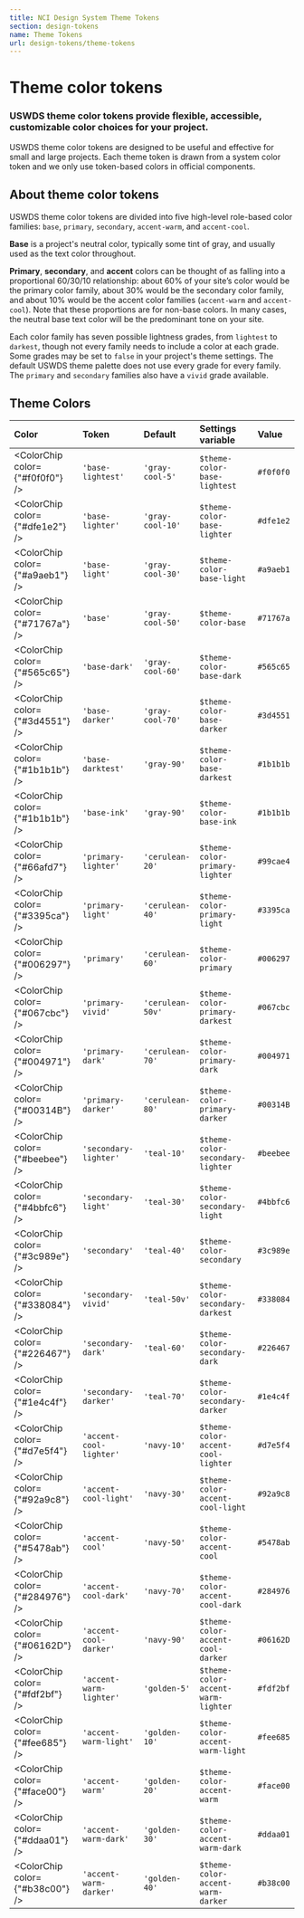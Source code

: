 ```yaml
---
title: NCI Design System Theme Tokens
section: design-tokens
name: Theme Tokens
url: design-tokens/theme-tokens
---
```



# Theme color tokens

### USWDS theme color tokens provide flexible, accessible, customizable color choices for your project.

USWDS theme color tokens are designed to be useful and effective for small and large projects. Each theme token is drawn from a system color token and we only use token-based colors in official components.

## About theme color tokens

USWDS theme color tokens are divided into five high-level role-based color families: `base`, `primary`, `secondary`, `accent-warm`, and `accent-cool`.

**Base** is a project's neutral color, typically some tint of gray, and usually used as the text color throughout.

**Primary**, **secondary**, and **accent** colors can be thought of as falling into a proportional 60/30/10 relationship:
about 60% of your site’s color would be the primary color family, about 30% would be the secondary color family, and
about 10% would be the accent color families (`accent-warm` and `accent-cool`). Note that these proportions are for
non-base colors. In many cases, the neutral base text color will be the predominant tone on your site.

Each color family has seven possible lightness grades, from `lightest` to `darkest`, though not every family needs
to include a color at each grade. Some grades may be set to `false` in your project's theme settings. The default
USWDS theme palette does not use every grade for every family. The `primary` and `secondary` families also have a
`vivid` grade available.

## Theme Colors

| Color                           | Token                   | Default          | Settings variable                  | Value     |
| :------------------------------ | :---------------------- | :--------------- | :--------------------------------- | :-------- |
| <ColorChip color={"#f0f0f0"} /> | `'base-lightest'`       | `'gray-cool-5'`  | `$theme-color-base-lightest`       | `#f0f0f0` |
| <ColorChip color={"#dfe1e2"} /> | `'base-lighter'`        | `'gray-cool-10'` | `$theme-color-base-lighter`        | `#dfe1e2` |
| <ColorChip color={"#a9aeb1"} /> | `'base-light'`          | `'gray-cool-30'` | `$theme-color-base-light`          | `#a9aeb1` |
| <ColorChip color={"#71767a"} /> | `'base'`                | `'gray-cool-50'` | `$theme-color-base`                | `#71767a` |
| <ColorChip color={"#565c65"} /> | `'base-dark'`           | `'gray-cool-60'` | `$theme-color-base-dark`           | `#565c65` |
| <ColorChip color={"#3d4551"} /> | `'base-darker'`         | `'gray-cool-70'` | `$theme-color-base-darker`         | `#3d4551` |
| <ColorChip color={"#1b1b1b"} /> | `'base-darktest'`       | `'gray-90'`      | `$theme-color-base-darkest`        | `#1b1b1b` |
| <ColorChip color={"#1b1b1b"} /> | `'base-ink'`            | `'gray-90'`      | `$theme-color-base-ink`            | `#1b1b1b` |
| <ColorChip color={"#66afd7"} /> | `'primary-lighter'`     | `'cerulean-20'`  | `$theme-color-primary-lighter`     | `#99cae4` |
| <ColorChip color={"#3395ca"} /> | `'primary-light'`       | `'cerulean-40'`  | `$theme-color-primary-light`       | `#3395ca` |
| <ColorChip color={"#006297"} /> | `'primary'`             | `'cerulean-60'`  | `$theme-color-primary`             | `#006297` |
| <ColorChip color={"#067cbc"} /> | `'primary-vivid'`       | `'cerulean-50v'` | `$theme-color-primary-darkest`     | `#067cbc` |
| <ColorChip color={"#004971"} /> | `'primary-dark'`        | `'cerulean-70'`  | `$theme-color-primary-dark`        | `#004971` |
| <ColorChip color={"#00314B"} /> | `'primary-darker'`      | `'cerulean-80'`  | `$theme-color-primary-darker`      | `#00314B` |
| <ColorChip color={"#beebee"} /> | `'secondary-lighter'`   | `'teal-10'`      | `$theme-color-secondary-lighter`   | `#beebee` |
| <ColorChip color={"#4bbfc6"} /> | `'secondary-light'`     | `'teal-30'`      | `$theme-color-secondary-light`     | `#4bbfc6` |
| <ColorChip color={"#3c989e"} /> | `'secondary'`           | `'teal-40'`      | `$theme-color-secondary`           | `#3c989e` |
| <ColorChip color={"#338084"} /> | `'secondary-vivid'`     | `'teal-50v'`     | `$theme-color-secondary-darkest`   | `#338084` |
| <ColorChip color={"#226467"} /> | `'secondary-dark'`      | `'teal-60'`      | `$theme-color-secondary-dark`      | `#226467` |
| <ColorChip color={"#1e4c4f"} /> | `'secondary-darker'`    | `'teal-70'`      | `$theme-color-secondary-darker`    | `#1e4c4f` |
| <ColorChip color={"#d7e5f4"} /> | `'accent-cool-lighter'` | `'navy-10'`      | `$theme-color-accent-cool-lighter` | `#d7e5f4` |
| <ColorChip color={"#92a9c8"} /> | `'accent-cool-light'`   | `'navy-30'`      | `$theme-color-accent-cool-light`   | `#92a9c8` |
| <ColorChip color={"#5478ab"} /> | `'accent-cool'`         | `'navy-50'`      | `$theme-color-accent-cool`         | `#5478ab` |
| <ColorChip color={"#284976"} /> | `'accent-cool-dark'`    | `'navy-70'`      | `$theme-color-accent-cool-dark`    | `#284976` |
| <ColorChip color={"#06162D"} /> | `'accent-cool-darker'`  | `'navy-90'`      | `$theme-color-accent-cool-darker`  | `#06162D` |
| <ColorChip color={"#fdf2bf"} /> | `'accent-warm-lighter'` | `'golden-5'`     | `$theme-color-accent-warm-lighter` | `#fdf2bf` |
| <ColorChip color={"#fee685"} /> | `'accent-warm-light'`   | `'golden-10'`    | `$theme-color-accent-warm-light`   | `#fee685` |
| <ColorChip color={"#face00"} /> | `'accent-warm'`         | `'golden-20'`    | `$theme-color-accent-warm`         | `#face00` |
| <ColorChip color={"#ddaa01"} /> | `'accent-warm-dark'`    | `'golden-30'`    | `$theme-color-accent-warm-dark`    | `#ddaa01` |
| <ColorChip color={"#b38c00"} /> | `'accent-warm-darker'`  | `'golden-40'`    | `$theme-color-accent-warm-darker`  | `#b38c00` |

<br />
<br />
